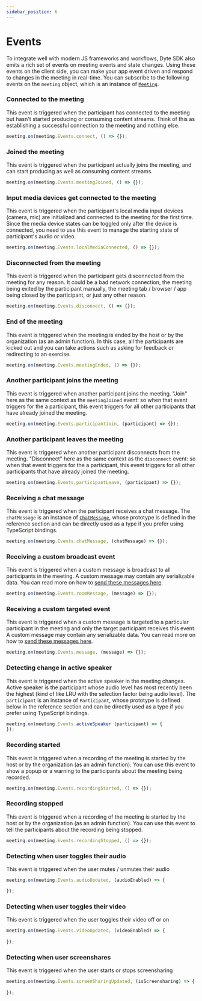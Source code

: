 ```yaml
---
sidebar_position: 6
---
```


# Events

To integrate well with modern JS frameworks and workflows, Dyte SDK also emits a rich set of events on meeting events and state changes. Using these events on the client side, you can make your app event driven and respond to changes in the meeting in real-time. You can subscribe to the following events on the `meeting` object, which is an instance of [`Meeting`](./reference/meeting).

### Connected to the meeting

This event is triggered when the participant has connected to the meeting but hasn't started producing or consuming content streams. Think of this as establishing a successful connection to the meeting and nothing else.

```javascript
meeting.on(meeting.Events.connect, () => {});
```

### Joined the meeting

This event is triggered when the participant actually joins the meeting, and can start producing as well as consuming content streams.

```javascript
meeting.on(meeting.Events.meetingJoined, () => {});
```

### Input media devices get connected to the meeting

This event is triggered when the participant's local media input devices (camera, mic) are initialized and connected to the meeting for the first time. Since the media device states can be toggled only after the device is connected, you need to use this event to manage the starting state of participant's audio or video.

```javascript
meeting.on(meeting.Events.localMediaConnected, () => {});
```

### Disconnected from the meeting

This event is triggered when the participant gets disconnected from the meeting for any reason. It could be a bad network connection, the meeting being exited by the participant manually, the meeting tab / browser / app being closed by the participant, or just any other reason.

```javascript
meeting.on(meeting.Events.disconnect, () => {});
```

### End of the meeting

This event is triggered when the meeting is ended by the host or by the organization (as an admin function). In this case, all the participants are kicked out and you can take actions such as asking for feedback or redirecting to an exercise.

```javascript
meeting.on(meeting.Events.meetingEnded, () => {});
```

### Another participant joins the meeting

This event is triggered when another participant joins the meeting. "Join" here as the same context as the `meetingJoined` event: so when that event triggers for the a participant, this event triggers for all other participants that have already joined the meeting.

```javascript
meeting.on(meeting.Events.participantJoin, (participant) => {});
```

### Another participant leaves the meeting

This event is triggered when another participant disconnects from the meeting. "Disconnect" here as the same context as the `disconnect` event: so when that event triggers for the a participant, this event triggers for all other participants that have already joined the meeting.

```javascript
meeting.on(meeting.Events.participantLeave, (participant) => {});
```

### Receiving a chat message

This event is triggered when the participant receives a chat message. The `chatMessage` is an instance of [`ChatMessage`](./reference/chat-message), whose prototype is defined in the reference section and can be directly used as a type if you prefer using TypeScript bindings.

```javascript
meeting.on(meeting.Events.chatMessage, (chatMessage) => {});
```

### Receiving a custom broadcast event

This event is triggered when a custom message is broadcast to all participants in the meeting. A custom message may contain any serializable data. You can read more on how to [send these messages here](./advanced-usage#send-a-custom-message-to-other-participants-in-the-meeting-p2p-message--data-exchange).

```javascript
meeting.on(meeting.Events.roomMessage, (message) => {});
```

### Receiving a custom targeted event

This event is triggered when a custom message is targeted to a particular participant in the meeting and only the target participant receives this event. A custom message may contain any serializable data. You can read more on how to [send these messages here](./advanced-usage#send-a-custom-message-to-other-participants-in-the-meeting-p2p-message--data-exchange).

```javascript
meeting.on(meeting.Events.message, (message) => {});
```

### Detecting change in active speaker

This event is triggered when the active speaker in the meeting changes. Active speaker is the participant whose audio level has most recently been the highest (kind of like LRU with the selection factor being audio level). The `participant` is an instance of `Participant`, whose prototype is defined below in the reference section and can be directly used as a type if you prefer using TypeScript bindings.

```javascript
meeting.on(meeting.Events.activeSpeaker (participant) => {
});
```

### Recording started

This event is triggered when a recording of the meeting is started by the host or by the organization (as an admin function). You can use this event to show a popup or a warning to the participants about the meeting being recorded.

```javascript
meeting.on(meeting.Events.recordingStarted, () => {});
```

### Recording stopped

This event is triggered when a recording of the meeting is started by the host or by the organization (as an admin function). You can use this event to tell the participants about the recording being stopped.

```javascript
meeting.on(meeting.Events.recordingStopped, () => {});
```


### Detecting when user toggles their audio

This event is triggered when the user mutes / unmutes their audio


```javascript
meeting.on(meeting.Events.audioUpdated, (audioEnabled) => {

});
```

### Detecting when user toggles their video

This event is triggered when the user toggles their video off or on


```javascript
meeting.on(meeting.Events.videoUpdated, (videoEnabled) => {
    
});
```

### Detecting when user screenshares

This event is triggered when the user starts or stops screensharing


```javascript
meeting.on(meeting.Events.screenSharingUpdated, (isScreensharing) => {
    
});
```